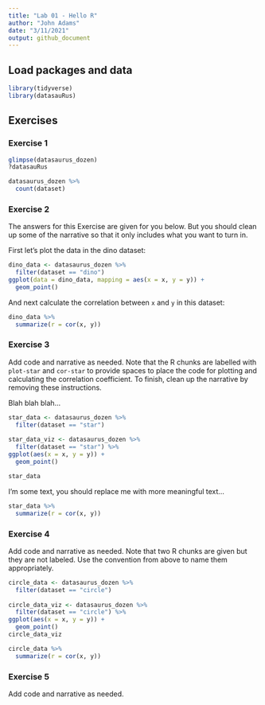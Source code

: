 ```yaml
---
title: "Lab 01 - Hello R"
author: "John Adams"
date: "3/11/2021"
output: github_document
---
```


## Load packages and data

```r
library(tidyverse) 
library(datasauRus)
```

## Exercises

### Exercise 1

```r
glimpse(datasaurus_dozen)
?datasauRus
```

```r
datasaurus_dozen %>%
  count(dataset)
```

### Exercise 2

The answers for this Exercise are given for you below.
But you should clean up some of the narrative so that it only includes what you want to turn in.

First let's plot the data in the dino dataset:

```r
dino_data <- datasaurus_dozen %>%
  filter(dataset == "dino")
ggplot(data = dino_data, mapping = aes(x = x, y = y)) +
  geom_point()
```

And next calculate the correlation between `x` and `y` in this dataset:

```r
dino_data %>%
  summarize(r = cor(x, y))
```

### Exercise 3

Add code and narrative as needed.
Note that the R chunks are labelled with `plot-star` and `cor-star` to provide spaces to place the code for plotting and calculating the correlation coefficient.
To finish, clean up the narrative by removing these instructions.

Blah blah blah...

```r

star_data <- datasaurus_dozen %>%
  filter(dataset == "star")
  
star_data_viz <- datasaurus_dozen %>%
  filter(dataset == "star") %>%
ggplot(aes(x = x, y = y)) +
  geom_point()

star_data

```

I'm some text, you should replace me with more meaningful text...

```r

star_data %>%
  summarize(r = cor(x, y))

```

### Exercise 4

Add code and narrative as needed.
Note that two R chunks are given but they are not labeled.
Use the convention from above to name them appropriately.

```r
circle_data <- datasaurus_dozen %>%
  filter(dataset == "circle")
  
circle_data_viz <- datasaurus_dozen %>%
  filter(dataset == "circle") %>%
ggplot(aes(x = x, y = y)) +
  geom_point()
circle_data_viz

```

```r

circle_data %>%
  summarize(r = cor(x, y))

```

### Exercise 5

Add code and narrative as needed.